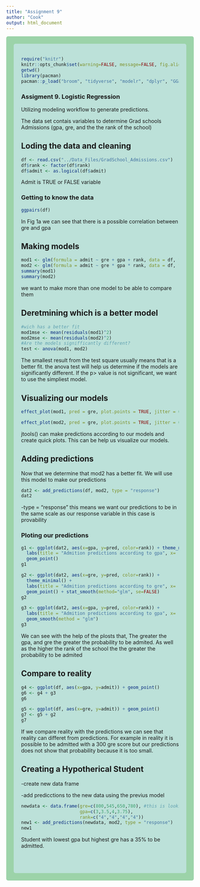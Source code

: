 ```yaml
---
title: "Assignment 9"
author: "Cook"
output: html_document
---
```

</style>

<style>
div.gray { background-color:#9CD3A9; border-radius: 5px; padding: 20px;}
</style>
<div class = "gray">

<style>
div.blue { background-color:#BCE1D9; border-radius: 5px; padding: 20px;}
</style>
<div class = "blue">

```r
require("knitr")
knitr::opts_chunk$set(warning=FALSE, message=FALSE, fig.align='center', echo = TRUE)
getwd()
library(pacman)
pacman::p_load("broom", "tidyverse", "modelr", "dplyr", "GGally", "patchwork", "jtools")
```

### Assigment 9. Logistic Regression 
Utilizing modeling workflow to generate predictions.

The data set contais variables to determine Grad schools Admissions (gpa, gre, and the the rank of the school)

## Loding the data and cleaning
```r
df <- read.csv("../Data_Files/GradSchool_Admissions.csv")
df$rank <- factor(df$rank)
df$admit <- as.logical(df$admit)
```
Admit is TRUE or FALSE variable 

### Getting to know the data
```r
ggpairs(df)
```
In Fig 1a we can see that there is a possible correlation between gre and gpa


## Making models 
```r
mod1 <- glm(formula = admit ~ gre + gpa + rank, data = df, family = "binomial")
mod2 <- glm(formula = admit ~ gre * gpa * rank, data = df, family = "binomial")
summary(mod1)
summary(mod2)
```
we want to make more than one model to be able to compare them



## Deretmining which is a better model
```r
#wich has a better fit 
mod1mse <- mean(residuals(mod1)^2)
mod2mse <- mean(residuals(mod2)^2)
#Are the models signifficantly different?
test <- anova(mod1, mod2)
```
The smallest result from the test square usually means that is a better fit. 
the anova test will help us determine if the models are significantly different. If the p> value is not significant, we want to use the simpliest model.

## Visualizing our models
```r
effect_plot(mod1, pred = gre, plot.points = TRUE, jitter = 0)
```
```r
effect_plot(mod2, pred = gre, plot.points = TRUE, jitter = 0)
```
jtools() can make predictions according to our models and create quick plots. 
This can be help us visualize our models.

## Adding predictions 

Now that we determine that mod2 has a better fit. We will use this model to make our predictions 
```r
dat2 <- add_predictions(df, mod2, type = "response")
dat2
```
-type = "response" this means we want our predictions to be in the same scale as our response variable in this case is provability

### Ploting our predictions 
```r
g1 <- ggplot(dat2, aes(x=gpa, y=pred, color=rank)) + theme_minimal() +
  labs(title = "Admition predictions according to gpa", x= "gpa", y= "Admitpred", color= "School Rank") +
  geom_point()
g1
```

```r
g2 <- ggplot(dat2, aes(x=gre, y=pred, color=rank)) +
  theme_minimal() +
  labs(title = "Admition predictions according to gre", x= "gre", y= "Admitpred", color= "School Rank") +
  geom_point() + stat_smooth(method="glm", se=FALSE) 
g2
```

```r
g3 <- ggplot(dat2, aes(x=gpa, y=pred, color=rank)) +
  labs(title = "Admition predictions according to gpa", x= "gpa", y= "Admitpred", color= "School Rank") +
  geom_smooth(method = "glm")
g3
```
We can see with the help of the plosts that, The greater the gpa, and gre the greater the probability to be admited. As well as the higher the rank of the school the the greater the probability to be admited

## Compare to reality
```r
g4 <- ggplot(df, aes(x=gpa, y=admit)) + geom_point() 
g6 <- g4 + g3
g6
```


```r
g5 <- ggplot(df, aes(x=gre, y=admit)) + geom_point()
g7 <- g5 + g2
g7
```
If we compare reality with the predictions we can see that reality can differet from predictions. For example in reality it is possible to be admitted with a 300 gre score but our predictions does not show that probability because it is too small. 

## Creating a Hypotherical Student 
-create new data frame

-add predicctions to the new data using the previus model
```r
newdata <- data.frame(gre=c(800,545,650,780), #this is looking at 4 hypotherical people
                      gpa=c(3,3.5,4,3.75),
                      rank=c("4","4","4","4"))
new1 <- add_predictions(newdata, mod2, type = "response")
new1
```
Student with lowest gpa but highest gre has a 35% to be admitted. 

<br>

</div>
